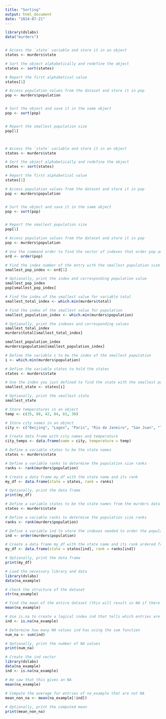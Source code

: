 ---
title: "Sorting"
output: html_document
date: "2024-07-21"
---

```{r}
library(dslabs)
data("murders")


# Access the `state` variable and store it in an object 
states <- murders$state 

# Sort the object alphabetically and redefine the object 
states <- sort(states) 

# Report the first alphabetical value  
states[1]

# Access population values from the dataset and store it in pop
pop <- murders$population


# Sort the object and save it in the same object 
pop <- sort(pop)


# Report the smallest population size 
pop[1]



# Access the `state` variable and store it in an object 
states <- murders$state 

# Sort the object alphabetically and redefine the object 
states <- sort(states) 

# Report the first alphabetical value  
states[1]

# Access population values from the dataset and store it in pop
pop <- murders$population


# Sort the object and save it in the same object 
pop <- sort(pop)


# Report the smallest population size 
pop[1]

# Access population values from the dataset and store it in pop
pop <- murders$population

# Use the command order to find the vector of indexes that order pop and store in object ord
ord <- order(pop)

# Find the index number of the entry with the smallest population size
smallest_pop_index <- ord[1]

# Optionally, print the index and corresponding population value
smallest_pop_index
pop[smallest_pop_index]

# Find the index of the smallest value for variable total 
smallest_total_index <- which.min(murders$total)

# Find the index of the smallest value for population
smallest_population_index <- which.min(murders$population)

# Optionally, print the indexes and corresponding values
smallest_total_index
murders$total[smallest_total_index]

smallest_population_index
murders$population[smallest_population_index]

# Define the variable i to be the index of the smallest population
i <- which.min(murders$population)

# Define the variable states to hold the states
states <- murders$state

# Use the index you just defined to find the state with the smallest population
smallest_state <- states[i]

# Optionally, print the smallest state
smallest_state

# Store temperatures in an object 
temp <- c(35, 88, 42, 84, 81, 30)

# Store city names in an object 
city <- c("Beijing", "Lagos", "Paris", "Rio de Janeiro", "San Juan", "Toronto")

# Create data frame with city names and temperature 
city_temps <- data.frame(name = city, temperature = temp)

# Define a variable states to be the state names
states <- murders$state

# Define a variable ranks to determine the population size ranks
ranks <- rank(murders$population)

# Create a data frame my_df with the state name and its rank
my_df <- data.frame(state = states, rank = ranks)

# Optionally, print the data frame
print(my_df)

# Define a variable states to be the state names from the murders data frame
states <- murders$state

# Define a variable ranks to determine the population size ranks
ranks <- rank(murders$population)

# Define a variable ind to store the indexes needed to order the population values
ind <- order(murders$population)

# Create a data frame my_df with the state name and its rank ordered from least populous to most
my_df <- data.frame(state = states[ind], rank = ranks[ind])

# Optionally, print the data frame
print(my_df)

# Load the necessary library and data
library(dslabs)
data(na_example)

# Check the structure of the dataset
str(na_example)

# Find the mean of the entire dataset (this will result in NA if there are any NA values in the dataset)
mean(na_example)

# Use is.na to create a logical index ind that tells which entries are NA
ind <- is.na(na_example)

# Determine how many NA values ind has using the sum function
num_na <- sum(ind)

# Optionally, print the number of NA values
print(num_na)

# Create the ind vector
library(dslabs)
data(na_example)
ind <- is.na(na_example)

# We saw that this gives an NA
mean(na_example)
 
# Compute the average for entries of na_example that are not NA
mean_non_na <- mean(na_example[!ind])

# Optionally, print the computed mean
print(mean_non_na)










```

